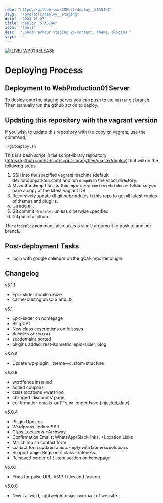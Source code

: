 ```yaml
---
repo: "https://github.com/IORoot/deploy__STAGING"
slug:  "/projects/deploy__staging"
date:  "2021-04-07"
title: "deploy__STAGING"
icon:  "shell"
desc:  "LondonParkour Staging wp-content, theme, plugins."
tags:  ""
---
```



[![(LIVE) WP01 RELEASE](https://github.com/IORoot/deploy__STAGING/actions/workflows/pushto_webproduction01.yml/badge.svg?branch=master)](https://github.com/IORoot/deploy__STAGING/actions/workflows/pushto_webproduction01.yml)

# Deploying Process

## Deployment to WebProduction01 Server

To deploy onto the staging server you can push to the `master` git branch. Then manually run the github action to deploy.

## Updating this repository with the vagrant version

If you wish to update this repository with the copy on vagrant, use the command;

```
./gitdeploy.sh
```

This is a bash script in the script-library repository (https://github.com/IORoot/script-library/tree/master/deploy) that will do the following steps:

1. SSH into the specified vagrant machine (default dev.londonparkour.com) and run `dumpdb` in the vhost directory.
1. Move the dump file into this repo's `/wp-content/database/` folder so you have a copy of the latest vagrant DB.
1. Recursively update all git submodules in this repo to get all latest copies of themes and plugins.
1. Git add all.
1. Git commit to `master` unless otherwise specified.
1. Git push to github.

The `gitdeploy` command also takes a single argument to push to another branch.

## Post-deployment Tasks

- login with google calendar on the gCal-importer plugin.

## Changelog

v5.1.1
 - Epic-slider mobile resize
 - cache-busting on CSS and JS.

v5.1
 - Epic-slider on homepage
 - Blog CPT
 - New class descriptions on /classes
 - duration of classes
 - subdomains sorted
 - plugins added:   rest-isometric, epic-slider, blog

v5.0.6
- Update wp-plugin__theme--custom-structure

v5.0.5
- wordfence installed
- added coupons
- class locations +waterloo
- changed 'discounts' page
- confirmation emails for PTs no longer have {injected_date}

v5.0.4
- Plugin Updates
- Wordpress update 5.8.1
- Class Locations +Archway
- Confirmation Emails: WhatsApp/Slack links, +Location Links
- Mailchimp on contact form
- contact form update to auto-reply with lateness solutions.
- Support page: Beginners class - lateness.
- Removed border of 5-item section on homepage

v5.0.1 
- Fixes for pulse URL, AMP Titles and favicon.

v5.0.0 
- New Tailwind, lightweight major overhaul of website.